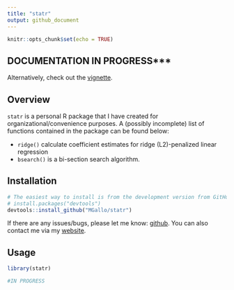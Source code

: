 ```yaml
---
title: "statr"
output: github_document
---
```


```r
knitr::opts_chunk$set(echo = TRUE)
```

## DOCUMENTATION IN PROGRESS***

Alternatively, check out the [vignette](https://htmlpreview.github.io/?https://github.com/MGallow/statr/blob/master/Vignette.html).

## Overview

`statr` is a personal R package that I have created for organizational/convenience purposes. A (possibly incomplete) list of functions contained in the package can be found below:

* `ridge()` calculate coefficient estimates for ridge (L2)-penalized linear regression
* `bsearch()` is a bi-section search algorithm.



## Installation

```r
# The easiest way to install is from the development version from GitHub:
# install.packages("devtools")
devtools::install_github("MGallo/statr")
```

If there are any issues/bugs, please let me know: [github](https://github.com/MGallow/statr/issues). You can also contact me via my [website](http://users.stat.umn.edu/~gall0441/).

## Usage

```r
library(statr)

#IN PROGRESS
```
